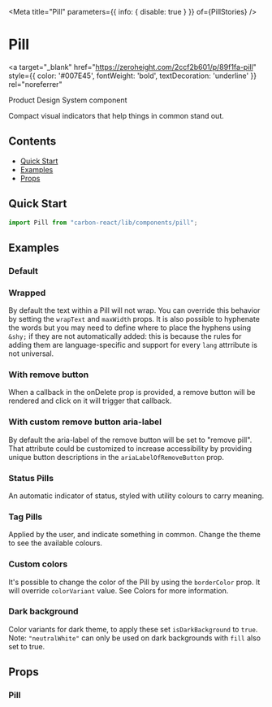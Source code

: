 

<Meta title="Pill" parameters={{ info: { disable: true } }} of={PillStories} />

# Pill

<a
  target="_blank"
  href="https://zeroheight.com/2ccf2b601/p/89f1fa-pill"
  style={{ color: '#007E45', fontWeight: 'bold', textDecoration: 'underline' }}
  rel="noreferrer"
>
  Product Design System component 
</a>

Compact visual indicators that help things in common stand out.

## Contents

- [Quick Start](#quick-start)
- [Examples](#examples)
- [Props](#props)

## Quick Start

```javascript
import Pill from "carbon-react/lib/components/pill";
```

## Examples

### Default

<Canvas of={PillStories.Default} />

### Wrapped

By default the text within a Pill will not wrap. You can override this behavior by setting the `wrapText`
and `maxWidth` props. It is also possible to hyphenate the words but you may need to define where to place
the hyphens using `&shy;` if they are not automatically added: this is because the rules for adding them are
language-specific and support for every `lang` attrribute is not universal.

<Canvas of={PillStories.Wrapped} />

### With remove button

When a callback in the onDelete prop is provided, a remove button will be rendered
and click on it will trigger that callback.

<Canvas of={PillStories.WithRemoveButton} />

### With custom remove button aria-label

By default the aria-label of the remove button will be set to "remove pill".
That attribute could be customized to increase accessibility by providing unique button descriptions
in the `ariaLabelOfRemoveButton` prop.

<Canvas of={PillStories.WithCustomRemoveButtonAriaLabel} />

### Status Pills

An automatic indicator of status, styled with utility colours to carry meaning.

<Canvas of={PillStories.Status} />

### Tag Pills

Applied by the user, and indicate something in common. Change the theme to see the available colours.

<Canvas of={PillStories.Tag} />

### Custom colors

It's possible to change the color of the Pill by using the `borderColor` prop. It will override `colorVariant` value.
See <LinkTo kind="Documentation/Colors" name="page" story="page">Colors</LinkTo> for more information.

<Canvas of={PillStories.CustomColors} />

### Dark background

Color variants for dark theme, to apply these set `isDarkBackground` to `true`. 
Note: `"neutralWhite"` can only be used on dark backgrounds with `fill` also set to true. 

<Canvas of={PillStories.DarkBackground} />

## Props

### Pill

<ArgTypes of={PillStories} />
